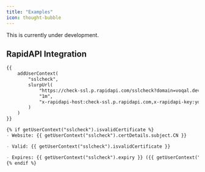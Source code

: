 ```yaml
---
title: "Examples"
icon: thought-bubble
---
```


<Warning>This is currently under development.</Warning>

## RapidAPI Integration

```markdown
{{
    addUserContext(
        "sslcheck",
        slurpUrl(
            "https://check-ssl.p.rapidapi.com/sslcheck?domain=voqal.dev",
            "1m",
            "x-rapidapi-host:check-ssl.p.rapidapi.com,x-rapidapi-key:yourkey"
        )
    )
}}

{% if getUserContext("sslcheck").isvalidCertificate %}
- Website: {{ getUserContext("sslcheck").certDetails.subject.CN }}

- Valid: {{ getUserContext("sslcheck").isvalidCertificate }}

- Expires: {{ getUserContext("sslcheck").expiry }} ({{ getUserContext("sslcheck").daysLeft }} days left)
{% endif %}
```
